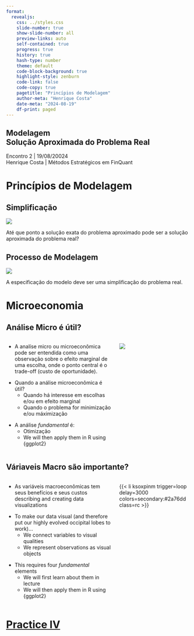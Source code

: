 ```yaml
---
format: 
  revealjs:
    css: ../styles.css
    slide-number: true
    show-slide-number: all
    preview-links: auto
    self-contained: true
    progress: true
    history: true
    hash-type: number
    theme: default
    code-block-background: true
    highlight-style: zenburn
    code-link: false
    code-copy: true
    pagetitle: "Princípios de Modelagem"
    author-meta: "Henrique Costa"
    date-meta: "2024-08-19"
    df-print: paged
---
```


::: {.my-title}
# [Modelagem]{.blue} <br />Solução Aproximada do Problema Real

::: {.my-grey}
[Encontro 2 | 19/08/20024]{}<br />
[Henrique Costa | Métodos Estratégicos em FinQuant]{}
:::

<!-- ![](../img/proud_coder_357EDD.svg){.absolute bottom=0 right=0 width=400} -->
:::

<!-- Wrangle III -->

# Princípios de Modelagem 

## Simplificação {.smaller}

::: {.pv4 .tc}
![](../img/modelling_1.png)

::: {.fragment}
Até que ponto a [solução exata]{.b .blue} do [problema aproximado]{.b .blue} pode ser a [solução aproximada]{.b .green} do [problema real]{.b .green}?
:::
:::

::: footer

:::


## Processo de Modelagem {.smaller}

::: {.pv4 .tc}
![](../img/modelling_2.png)

::: {.fragment}
A especificação do [modelo]{.b .blue} deve ser uma [simplificação]{.b .blue} do [problema real]{.b .green}.
:::
:::

::: footer

:::


# Microeconomia 


## Análise Micro é útil? {.smaller}

::: {.columns .pv4}
::: {.column width="60%"}
::: {.fragment .mt1}
-   A analíse micro ou [microeconômica]{.b .blue} pode ser entendida como uma observação sobre o [efeito marginal]{.b .green} de uma escolha, onde o ponto central é o [trade-off]{.b .green} (custo de oportunidade). 
:::

::: {.fragment .mt1}
-   Quando a análise microeconômica é útil?
    -   Quando há interesse em [escolhas]{.b .blue} e/ou em [efeito marginal]{.b .green}
    -   Quando o problema for [minimização]{.b .blue} e/ou [máximização]{.b .green}
:::

::: {.fragment .mt1}
-   A análise *fundamental* é:
    -   Otimização
    -   We will then apply them in R using \{ggplot2\}
:::
:::

::: {.column .tc .pv5 width="40%"}
![](../img/CNX_Econ_C11_003.jpg)
:::
:::

::: footer

:::



## Váriaveis Macro são importante? {.smaller}

::: {.columns .pv4}
::: {.column width="60%"}
-   As variáveis [macroeconômicas]{.b .blue} tem seus benefícios e seus custos [describing]{.b .green} and [creating]{.b .green} data visualizations

::: {.fragment .mt1}
-   To make our data visual (and therefore put our highly evolved occipital lobes to work)...
    -   We connect [variables]{.b .blue} to [visual qualities]{.b .green}
    -   We represent [observations]{.b .blue} as [visual objects]{.b .green}
:::

::: {.fragment .mt1}
-   This requires four *fundamental* elements
    -   We will first learn about them in lecture
    -   We will then apply them in R using \{ggplot2\}
:::
:::

::: {.column .tc .pv5 width="40%"}
{{< li ksoxpinm trigger=loop delay=3000 colors=secondary:#2a76dd class=rc >}}
:::
:::

::: footer

:::

<!-- Practice IV -->

# [Practice IV](https://pittmethods.github.io/r4ss/Day_2/Day2B_Practice.html){preview-link="false"}
